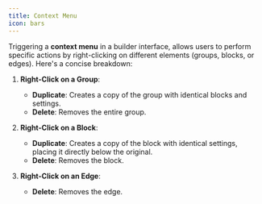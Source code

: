 ```yaml
---
title: Context Menu
icon: bars
---
```

Triggering a **context menu** in a builder interface, allows users to perform specific actions by right-clicking on different elements (groups, blocks, or edges). Here's a concise breakdown:

1. **Right-Click on a Group**:
   - **Duplicate**: Creates a copy of the group with identical blocks and settings.
   - **Delete**: Removes the entire group.

2. **Right-Click on a Block**:
   - **Duplicate**: Creates a copy of the block with identical settings, placing it directly below the original.
   - **Delete**: Removes the block.

3. **Right-Click on an Edge**:
   - **Delete**: Removes the edge.
